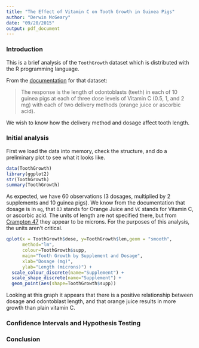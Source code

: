 ```yaml
---
title: "The Effect of Vitamin C on Tooth Growth in Guinea Pigs"
author: "Derwin McGeary"
date: "09/20/2015"
output: pdf_document
---
```

### Introduction

This is a brief analysis of the `ToothGrowth` dataset which is distributed with the R programming language.

From the [documentation](http://www.inside-r.org/r-doc/datasets/ToothGrowth) for that dataset:

> The response is the length of odontoblasts (teeth) in each of 10 guinea pigs at each of three dose levels of Vitamin C (0.5, 1, and 2 mg) with each of two delivery methods (orange juice or ascorbic acid).

We wish to know how the delivery method and dosage affect tooth length.

### Initial analysis

First we load the data into memory, check the structure, and do a preliminary plot to see what it looks like.
```r
data(ToothGrowth)
library(ggplot2)
str(ToothGrowth)
summary(ToothGrowth)
```

As expected, we have 60 observations (3 dosages, multiplied by 2 supplements and 10 guinea pigs). We know from the documentation that dosage is in `mg`, that `OJ` stands for Orange Juice and `VC` stands for Vitamin C, or ascorbic acid. The units of length are not specified there, but from [Crampton 47](http://jn.nutrition.org/content/33/5/491.full.pdf) they appear to be microns. For the purposes of this analysis, the units aren't critical.

```r
qplot(x = ToothGrowth$dose, y=ToothGrowth$len,geom = "smooth", 
      method="lm", 
      colour=ToothGrowth$supp, 
      main="Tooth Growth by Supplement and Dosage",
      xlab="Dosage (mg)",
      ylab="Length (microns)") + 
  scale_colour_discrete(name="Supplement") +
  scale_shape_discrete(name="Supplement") +
  geom_point(aes(shape=ToothGrowth$supp))
```

Looking at this graph it appears that there is a positive relationship between dosage and odontoblast length, and that orange juice results in more growth than plain vitamin C.

### Confidence Intervals and Hypothesis Testing

### Conclusion
